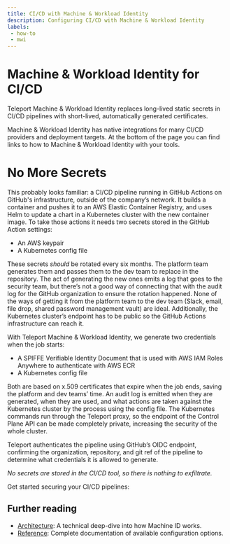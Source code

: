```yaml
---
title: CI/CD with Machine & Workload Identity
description: Configuring CI/CD with Machine & Workload Identity
labels:
 - how-to
 - mwi
---
```


# Machine & Workload Identity for CI/CD

Teleport Machine & Workload Identity replaces long-lived static secrets in CI/CD pipelines with short-lived, automatically generated certificates.

Machine & Workload Identity has native integrations for many CI/CD providers and deployment targets. At the bottom of the page you can find links to how to Machine & Workload Identity with your tools.

# No More Secrets

This probably looks familiar: a CI/CD pipeline running in GitHub Actions on GitHub's infrastructure, outside of the company’s network. It builds a container and pushes it to an AWS Elastic Container Registry, and uses Helm to update a chart in a Kubernetes cluster with the new container image. To take those actions it needs two secrets stored in the GitHub Action settings:

- An AWS keypair  
- A Kubernetes config file

These secrets *should* be rotated every six months. The platform team generates them and passes them to the dev team to replace in the repository. The act of generating the new ones emits a log that goes to the security team, but there’s not a good way of connecting that with the audit log for the GitHub organization to ensure the rotation happened. None of the ways of getting it from the platform team to the dev team (Slack, email, file drop, shared password management vault) are ideal. Additionally, the Kubernetes cluster’s endpoint has to be public so the GitHub Actions infrastructure can reach it.

With Teleport Machine & Workload Identity, we generate two credentials when the job starts:

- A SPIFFE Verifiable Identity Document that is used with AWS IAM Roles Anywhere to authenticate with AWS ECR  
- A Kubernetes config file

Both are based on x.509 certificates that expire when the job ends, saving the platform and dev teams’ time. An audit log is emitted when they are generated, when they are used, and what actions are taken against the Kubernetes cluster by the process using the config file. The Kubernetes commands run through the Teleport proxy, so the endpoint of the Control Plane API can be made completely private, increasing the security of the whole cluster.

Teleport authenticates the pipeline using GitHub’s OIDC endpoint, confirming the organization, repository, and git ref of the pipeline to determine what credentials it is allowed to generate.

*No secrets are stored in the CI/CD tool, so there is nothing to exfiltrate.*

Get started securing your CI/CD pipelines:

## Further reading

- [Architecture](../../reference/architecture/machine-id-architecture.mdx): A technical deep-dive into how Machine ID
  works.
- [Reference](../../reference/machine-id/machine-id.mdx): Complete documentation of available
  configuration options.

